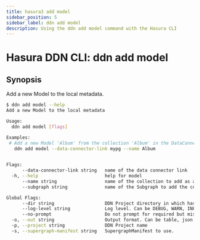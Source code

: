 ```yaml
---
title: hasura3 add model
sidebar_position: 5
sidebar_label: ddn add model
description: Using the ddn add model command with the Hasura CLI
---
```


# Hasura DDN CLI: ddn add model 

## Synopsis
Add a new Model to the local metadata.

```bash
$ ddn add model --help
Add a new Model to the local metadata

Usage:
  ddn add model [flags]

Examples:
 # Add a new Model 'Album' from the collection 'Album' in the DataConnectorLink 'mypg'
   ddn add model --data-connector-link mypg --name Album
	 

Flags:
      --data-connector-link string   name of the data connector link
  -h, --help                         help for model
      --name string                  name of the collection to add as a model to the metadata
      --subgraph string              name of the Subgraph to add the connector to

Global Flags:
      --dir string                   DDN Project directory in which hasura.yaml is present (default ".")
      --log-level string             Log level. Can be DEBUG, WARN, INFO, ERROR, or FATAL. (default "INFO")
      --no-prompt                    Do not prompt for required but missing flags
  -o, --out string                   Output format. Can be table, json or yaml. (default "table")
  -p, --project string               DDN Project name
  -s, --supergraph-manifest string   SupergraphManifest to use.
```

